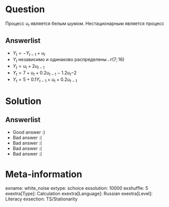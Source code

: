 Question
========
Процесс $u_t$ является белым шумом. Нестационарным является процесс


Answerlist
----------
*  $Y_t = - Y_{t-1} + u_t$
*  $Y_t$ независимо и одинаково распределены $\mathcal{N}(7; 16)$
*  $Y_t = u_t + 2u_{t-1}$
*  $Y_t = 7 + u_t + 0.2 u_{t-1} - 1.2 u_t{-2}$
*  $Y_t = 5 + 0.1 Y_{t-1} + u_{t} + 0.2 u_{t-1}$

Solution
========

Answerlist
----------
*  Good answer :)
*  Bad answer :(
*  Bad answer :(
*  Bad answer :(
*  Bad answer :(

Meta-information
================
exname: white_noise
extype: schoice
exsolution: 10000
exshuffle: 5
exextra[Type]: Calculation
exextra[Language]: Russian
exextra[Level]: Literacy
exsection: TS/Stationarity
